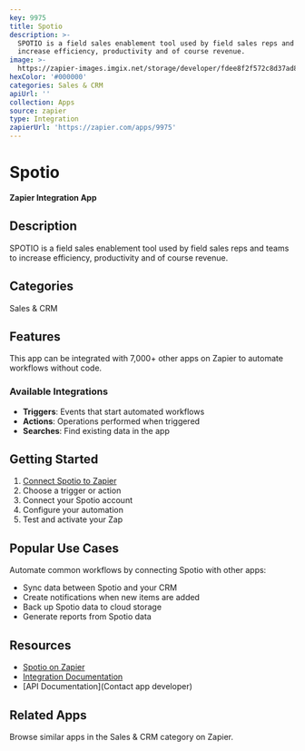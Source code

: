 ```yaml
---
key: 9975
title: Spotio
description: >-
  SPOTIO is a field sales enablement tool used by field sales reps and teams to
  increase efficiency, productivity and of course revenue.
image: >-
  https://zapier-images.imgix.net/storage/developer/fdee8f2f572c8d37ad89904270495490.png?auto=format%2Ccompress&ixlib=python-3.0.0&q=50
hexColor: '#000000'
categories: Sales & CRM
apiUrl: ''
collection: Apps
source: zapier
type: Integration
zapierUrl: 'https://zapier.com/apps/9975'
---
```

# Spotio

**Zapier Integration App**

## Description

SPOTIO is a field sales enablement tool used by field sales reps and teams to increase efficiency, productivity and of course revenue.

## Categories

Sales & CRM

## Features

This app can be integrated with 7,000+ other apps on Zapier to automate workflows without code.

### Available Integrations

- **Triggers**: Events that start automated workflows
- **Actions**: Operations performed when triggered
- **Searches**: Find existing data in the app

## Getting Started

1. [Connect Spotio to Zapier](https://zapier.com/apps/9975)
2. Choose a trigger or action
3. Connect your Spotio account
4. Configure your automation
5. Test and activate your Zap

## Popular Use Cases

Automate common workflows by connecting Spotio with other apps:

- Sync data between Spotio and your CRM
- Create notifications when new items are added
- Back up Spotio data to cloud storage
- Generate reports from Spotio data

## Resources

- [Spotio on Zapier](https://zapier.com/apps/9975)
- [Integration Documentation](https://zapier.com/apps/9975/integrations)
- [API Documentation](Contact app developer)

## Related Apps

Browse similar apps in the Sales & CRM category on Zapier.

